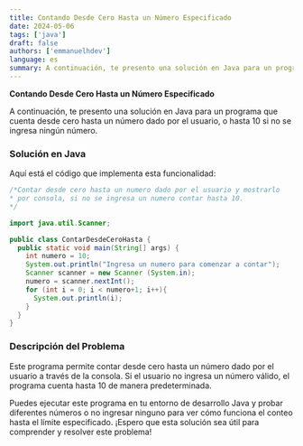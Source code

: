 ```yaml
---
title: Contando Desde Cero Hasta un Número Especificado
date: 2024-05-06
tags: ['java']
draft: false
authors: ['emmanuelhdev']
language: es
summary: A continuación, te presento una solución en Java para un programa que cuenta desde cero hasta un número dado por el usuario, o hasta 10 si no se ingresa ningún número.
---
```


**Contando Desde Cero Hasta un Número Especificado**

A continuación, te presento una solución en Java para un programa que cuenta desde cero hasta un número dado por el usuario, o hasta 10 si no se ingresa ningún número.

### Solución en Java

Aquí está el código que implementa esta funcionalidad:

```java
/*Contar desde cero hasta un numero dado por el usuario y mostrarlo
* por consola, si no se ingresa un numero contar hasta 10.
*/

import java.util.Scanner;

public class ContarDesdeCeroHasta {
  public static void main(String[] args) {
    int numero = 10;
    System.out.println("Ingresa un numero para comenzar a contar");
    Scanner scanner = new Scanner (System.in);
    numero = scanner.nextInt();
    for (int i = 0; i < numero+1; i++){
      System.out.println(i);
    }
  }
}
```

### Descripción del Problema

Este programa permite contar desde cero hasta un número dado por el usuario a través de la consola. Si el usuario no ingresa un número válido, el programa cuenta hasta 10 de manera predeterminada.

Puedes ejecutar este programa en tu entorno de desarrollo Java y probar diferentes números o no ingresar ninguno para ver cómo funciona el conteo hasta el límite especificado. ¡Espero que esta solución sea útil para comprender y resolver este problema!
